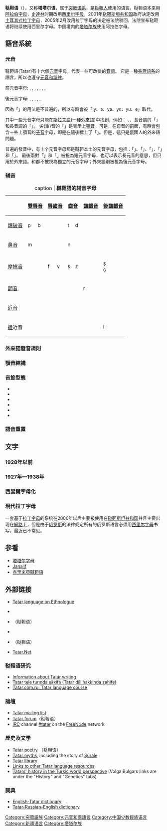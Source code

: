 {{Distinguish|克里米亚鞑靼语}}
{{Infobox language
| name        = 塔塔尔语 / 鞑靼语
| nativename  = {{lang|tt|татарча}}
| states      = {{flag|Russia}}<br> {{flag|Ukraine}}<br> {{flag|Turkey}}<br> {{flag|China}}<br> {{flag|Finland}}
| speakers    = 约800万
<!-- 過時參數 | rank        = 95 -->
| familycolor = Altaic
| fam1        = [[突厥语系|突厥语系]]
| fam2        = [[西突厥语族|西突厥语族]]
| nation      = 
| iso1        = tt
| iso2        = tat
| iso3        = tat
<!-- 過時參數 | SIL         = TTR -->
}}
'''鞑靼语'''（{{lang-tt|татарча}}），又称'''塔塔尔语'''，属于[[突厥语系|突厥语系]]，是[[鞑靼人|鞑靼人]]使用的语言。鞑靼语本来用[[阿拉伯字母|阿拉伯字母]]，[[史達林|史達林]]时期改用[[西里尔字母|西里尔字母]]，2001年[[鞑靼斯坦共和国|鞑靼斯坦共和国]]政府决定改用[[土耳其语字母|土耳其式拉丁字母]]，2005年2月改用拉丁字母的决定被法院驳回，法院宣布鞑靼语将继续使用西里尔字母。中国境内的[[塔塔尔族|塔塔尔族]]使用阿拉伯字母。

== 語音系統 ==
=== 元音 ===
韃靼語(Tatar)有十六個[[元音|元音]]字母，代表一些可改變的[[音調|音調]]。 它是一種[[突厥語系|突厥語系]]的語言，所以也遵守[[元音和諧律|元音和諧律]]。

前元音字母: {{lang|tt|ä}} {{IPA|[æ~ə]}}, {{lang|tt|â}} {{IPA|[æ]}}, {{lang|tt|e}} {{IPA|[e]}}, {{lang|tt|é}} {{IPA|[ɛ]}}, {{lang|tt|i}} {{IPA|[i]}}, {{lang|tt|ó}} {{IPA|[ø]}}, {{lang|tt|ö}} {{IPA|[œ]}}, {{lang|tt|ü}} {{IPA|[y]}}

後元音字母: {{IPA|a [ɑ~ʌ]}}, {{lang|tt|á}} {{IPA|[ɑ]}}, {{lang|tt|í}} {{IPA|[ɯɪ]}}, {{lang|tt|ı}} {{IPA|[ɯ~ɨ:]}}, {{lang|tt|o}} {{IPA|[o~o:]}}, {{lang|tt|u–ú}} {{IPA|[u]}}

因為「{{lang|tt|í、â、á、ó、ú、é}}」的用法是不普遍的，所以有時會被「ıy、a、ya、yo、yu、e」取代。

其中一些元音字母只能在[[斯拉夫語|斯拉夫語]](一種[[外來語|外來語]])中找到，例如： {{lang|tt|é}}、{{lang|tt|ó}}、長音調的「{{lang|tt|o}}」和長音調的「{{lang|tt|ı}}」。 尖(重)音的「{{lang|tt|á、ó、ú}}」是表示[[上顎音|上顎音]]。可是，在母音的前面，有時會包含一些上顎音的[[子音|子音]]字母，即是在隨後標上了「{{lang|tt|y}}」。但是，這只是俄國人的外來語問題。

普遍的發音中，有十个元音字母都是韃靼本土的元音字母，包括：「{{lang|tt|a–ä}}」、「{{lang|tt|u–ü}}」、「{{lang|tt|í–i}}」、「{{lang|tt|o–ö}}」和「{{lang|tt|ı–e}}」。 最後兩對「{{lang|tt|o–ö}}」和「{{lang|tt|ı–e}}」被視為短元音字母，也可以表示長元音的意思，但只用於外來語。{{IPA|[ə]}}和{{IPA|[ʌ]}}都不被視為獨立的元音字母；外來語則被視為後元音字母。

=== 辅音 ===
{| border="2" cellpadding="4" cellspacing="0" style="margin: 1em 1em 1em 0; background: #f9f9f9; border: 1px #aaa solid; border-collapse: collapse; font-family: Arial Unicode MS, Lucida Sans Unicode"
|+caption | '''韃靼語的辅音字母'''
|-
!
! colspan="2" | [[雙唇音|雙唇音]]
! colspan="2" | [[唇齒音|唇齒音]]
! colspan="2" | [[齒音|齒音]]
! colspan="2" | [[齒齦音|齒齦音]]
! colspan="2" | [[後齒齦音|後齒齦音]]
! colspan="2" | [[上顎音|上顎音]]
! colspan="2" | [[軟顎音|軟顎音]]
! colspan="1" | [[小舌音|小舌音]]
! colspan="1" | [[聲門閉鎖音|聲門閉鎖音]]
|- align=center
|[[爆破音|爆破音]]
| p {{IPAslink|p}}
| b {{IPAslink|b}}
| colspan="2" |
| t {{IPAslink|t}}
| d {{IPAslink|d}}
| colspan="2" |
| colspan="2" |
| colspan="2" |
| k {{IPAslink|k}}
| ɡ {{IPAslink|ɡ}}
| q {{IPAslink|q}}
|
|- align=center
|[[鼻音_(辅音)|鼻音]]
| colspan="2" | m {{IPAslink|m}}
| colspan="2" |
| colspan="2" | n {{IPAslink|n}}
| colspan="2" |
| colspan="2" |
| colspan="2" |
| colspan="2" | ñ {{IPAslink|ŋ}}
|
|- align=center
|[[摩擦音|摩擦音]]
| colspan="2" |
| f {{IPAslink|f}}
| v {{IPAslink|v}}
| s {{IPAslink|s}}
| z {{IPAslink|z}}
| colspan="2" |
| ş {{IPAslink|ʃ}}<br />ç {{IPAslink|ɕ}}
| j {{IPAslink|ʒ}}<br />c {{IPAslink|ʑ}}
| colspan="2" |
|
| ğ {{IPAslink|ɣ}}
|
| h /h/
|- align=center
|[[顫音|顫音]]
| colspan="2" |
| colspan="2" |
| colspan="2" |
| colspan="2" | r {{IPAslink|r}}
| colspan="2" |
| colspan="2" |
| colspan="2" |
|
|
|- align=center
|[[近音|近音]]
| colspan="2" |
| colspan="2" |
| colspan="2" |
| colspan="2" |
| colspan="2" |
| colspan="2" | y {{IPAslink|j}} ({{IPAslink|j}}～{{IPAslink|ɪ}})
| colspan="2" |
|
|
|- align=center
| [[邊音|邊]]近音
| colspan="2" |
| colspan="2" |
| colspan="2" |
| colspan="2" |
| colspan="2" | l {{IPAslink|l}}
| colspan="2" |
| colspan="2" |
|
|
|}

=== 外來語發音規則 ===
===顎音結構===
=== 音節型態 ===
* {{lang|tt|V ('''ı'''-lıs, '''u'''-ra, '''ö'''-rä)}}
* {{lang|tt|VC ('''at'''-law, '''el'''-geç, '''ir'''-kä)}}
* {{lang|tt|CV ('''qa'''-la, '''ki'''-ä, '''su'''-la)}}
* {{lang|tt|CVC ('''bar'''-sa, '''sız'''-law, '''köç'''-le, '''qoş'''-çıq)}}
* {{lang|tt|VCC ('''ant'''-lar, '''äyt'''-te, '''ilt'''-kän)}}
* {{lang|tt|CVCC ('''tört'''-te, '''qart'''-lar, ''''qayt'''-qan)}}

=== 語音重置 ===
== 文字 ==
=== 1928年以前 ===
===1927年—1938年===
=== 西里爾字母化 ===
===現代拉丁字母===
一套基于[[拉丁字母|拉丁字母]]的系统在2000年以后主要被使用在[[鞑靼斯坦共和国|鞑靼斯坦共和国]]并且主要出现在[[Internet|網路]]上，但是由于[[俄罗斯|俄罗斯]]的法律规定所有的俄罗斯语言必须用[[西里尔字母|西里尔字母]]书写，最近已不常见。

{{Alphabet tt cyrl}}
{{Alphabet tt latn}}

== 参看 ==
* [[塔塔尔字母|塔塔尔字母]]
* [[Jaŋalif|Jaŋalif]]
*[[克里米亞韃靼語|克里米亞韃靼語]]

== 外部链接 ==
{{InterWiki|code=tt}}
* [http://www.ethnologue.org/show_language.asp?code=TTR Tatar language on Ethnologue] {{Wayback|url=http://www.ethnologue.org/show_language.asp?code=TTR |date=20190912022909 }}
* {{dmoz|Science/Social_Sciences/Language_and_Linguistics/Natural_Languages/Altaic/Turkic/Tatar/}} {{en icon}}
* {{dmoz|World/Tatar%c3%a7a/F%c3%a4nn%c3%a4r/%c3%8dct%c3%adma%c4%9f%c3%ad_F%c3%a4nn%c3%a4r/Tel_w%c3%a4_Tel_beleme/Tatar%c3%a7a/}}（鞑靼语）
* {{dmoz|Reference/Dictionaries/World_Languages/T/Tatar/|Tatar dictionaries}} {{en icon}}
* {{dmoz|World/Tatar%c3%a7a/|Web directory}}（鞑靼语）
* [https://web.archive.org/web/20110107044141/http://tatar.net/ Tatar.Net]

=== 鞑靼语研究 ===
* [http://www.omniglot.com/writing/tatar.htm Information about Tatar writing] {{Wayback|url=http://www.omniglot.com/writing/tatar.htm |date=20080527182931 }}
* [https://web.archive.org/web/20070319202127/http://tugan-tel.noka.ru/forum/ Tatar tele turında säxifä (Tatar dili hakkinda sahife)]
* [http://www.tatar.com.ru Tatar.com.ru: Tatar language course] {{Wayback|url=http://www.tatar.com.ru/ |date=20201116084000 }} {{ru icon}}

=== 論壇 ===
* [http://groups.yahoo.com/group/tatar-l/ Tatar mailing list] {{Wayback|url=http://groups.yahoo.com/group/tatar-l/ |date=20130529024320 }} {{en icon}}
* [https://web.archive.org/web/20070319202127/http://tugan-tel.noka.ru/forum/ Tatar forum]（鞑靼语）
* [[Internet_Relay_Chat|IRC]] channel [irc://irc.freenode.net/tatar #tatar] on the [[FreeNode|FreeNode]] network

=== 歷史及文學 ===
* [http://shigriyat.ru/ Tatar poetry] {{Wayback|url=http://shigriyat.ru/ |date=20090616041713 }}（鞑靼语）
* [https://web.archive.org/web/20040713073610/http://www.alabuga.ru/City/History/TatarMyths/ Tatar myths], including the story of [[Şüräle|Şüräle]] {{ru icon}}
* [http://kitapxane.at.tt/?en Tatar library] {{Wayback|url=http://kitapxane.at.tt/?en |date=20210306114256 }}
* [http://peoples.org.ru/eng_tatar.html Links to other Tatar language resources] {{Wayback|url=http://peoples.org.ru/eng_tatar.html |date=20210211012811 }}
* [http://www.turkicworld.org/ Tatars' history in the Turkic world perspective] {{Wayback|url=http://www.turkicworld.org/ |date=20190601033836 }} (Volga Bulgars links are under the "History" and "Genetics" tabs)

=== 詞典 ===
* [https://web.archive.org/web/20070403172646/http://agidel.virtualave.net/ English-Tatar dictionary]
* [https://web.archive.org/web/20040804030603/http://tugan-tel.at.tt/suezlek/tt-ru-en Tatar-Russian-English dictionary]

{{Turkic languages}}
{{中國語言|state=collapsed}}
{{Languages of Russia}}
{{哈萨克斯坦语言}}

{{Authority control}}
[[Category:突厥語族|Category:突厥語族]]
[[Category:元音和諧語言|Category:元音和諧語言]]
[[Category:中国少数民族语言|Category:中国少数民族语言]]
[[Category:新疆语言|Category:新疆语言]]
[[Category:塔塔尔族|Category:塔塔尔族]]
